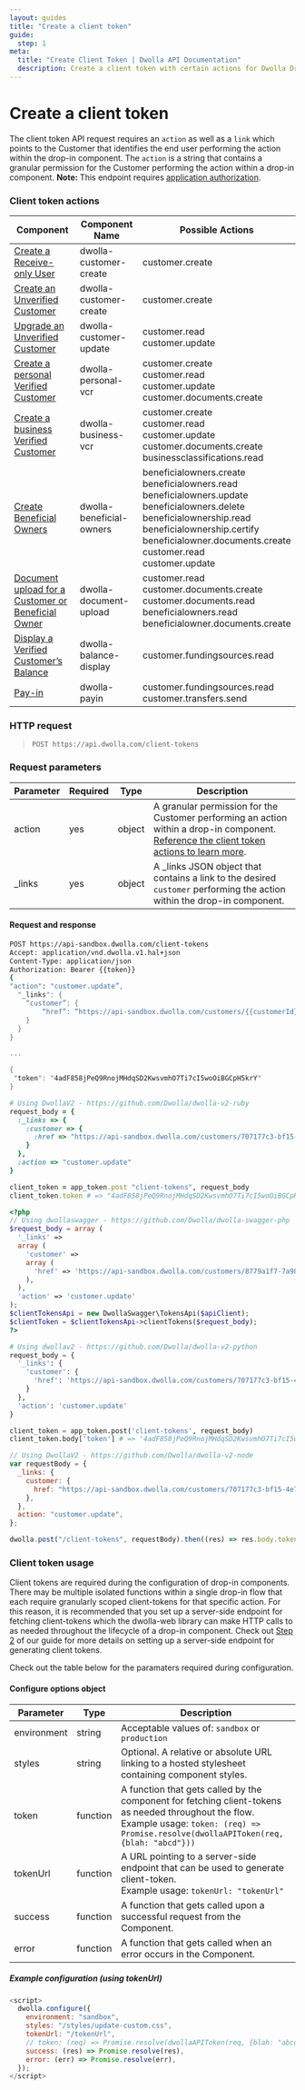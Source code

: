 ```yaml
---
layout: guides
title: "Create a client token"
guide:
  step: 1
meta:
  title: "Create Client Token | Dwolla API Documentation"
  description: Create a client token with certain actions for Dwolla Drop-in components.
---
```



# Create a client token

The client token API request requires an `action` as well as a `link` which points to the Customer that identifies the end user performing the action within the drop-in component. The `action` is a string that contains a granular permission for the Customer performing the action within a drop-in component. **Note:** This endpoint requires [application authorization](https://developers.dwolla.com/api-reference/authorization/application-authorization).

### Client token actions

| Component                                                                                                                            | Component Name           | Possible Actions                                                                                                                                                                                                                                                          |
| ------------------------------------------------------------------------------------------------------------------------------------ | ------------------------ | ------------------------------------------------------------------------------------------------------------------------------------------------------------------------------------------------------------------------------------------------------------------------- |
| [Create a Receive-only User](/concepts/drop-in-components#create-a-receive-only-user)                                                | dwolla-customer-create   | customer.create                                                                                                                                                                                                                                                           |
| [Create an Unverified Customer](/concepts/drop-in-components#create-an-unverified-customer)                                          | dwolla-customer-create   | customer.create                                                                                                                                                                                                                                                           |
| [Upgrade an Unverified Customer](/concepts/drop-in-components#upgrade-an-unverified-customer)                                        | dwolla-customer-update   | customer.read <br /> customer.update                                                                                                                                                                                                                                      |
| [Create a personal Verified Customer](https://developers.dwolla.com/concepts/drop-in-components#create-a-personal-verified-customer) | dwolla-personal-vcr      | customer.create <br /> customer.read <br /> customer.update <br /> customer.documents.create                                                                                                                                                                              |
| [Create a business Verified Customer](/concepts/drop-in-components#create-a-business-verified-customer)                              | dwolla-business-vcr      | customer.create <br /> customer.read <br /> customer.update <br /> customer.documents.create <br /> businessclassifications.read                                                                                                                                          |
| [Create Beneficial Owners](/concepts/drop-in-components#create-beneficial-owners)                                                    | dwolla-beneficial-owners | beneficialowners.create <br /> beneficialowners.read <br /> beneficialowners.update <br /> beneficialowners.delete <br /> beneficialownership.read <br /> beneficialownership.certify <br /> beneficialowner.documents.create <br /> customer.read <br /> customer.update |
| [Document upload for a Customer or Beneficial Owner](/concepts/drop-in-components#document-upload)                                   | dwolla-document-upload   | customer.read <br /> customer.documents.create <br />customer.documents.read <br /> beneficialowners.read <br /> beneficialowner.documents.create                                                                                                                         |
| [Display a Verified Customer’s Balance](/concepts/drop-in-components#display-a-verified-customers-balance)                           | dwolla-balance-display   | customer.fundingsources.read                                                                                                                                                                                                                                              |
| [Pay-in](/concepts/drop-in-components#pay-in)                                                                                        | dwolla-payin             | customer.fundingsources.read <br /> customer.transfers.send                                                                                                                                                                                                               |

### HTTP request

> `POST https://api.dwolla.com/client-tokens`

### Request parameters

| Parameter | Required | Type   | Description                                                                                                                                                                                                                                          |
| --------- | -------- | ------ | ---------------------------------------------------------------------------------------------------------------------------------------------------------------------------------------------------------------------------------------------------- |
| action    | yes      | object | A granular permission for the Customer performing an action within a drop-in component. [Reference the client token actions to learn more](https://developers.dwolla.com/api-reference/drop-in-components/create-client-token#client-token-actions). |
| \_links   | yes      | object | A \_links JSON object that contains a link to the desired `customer` performing the action within the drop-in component.                                                                                                                             |

#### Request and response

```bash
POST https://api-sandbox.dwolla.com/client-tokens
Accept: application/vnd.dwolla.v1.hal+json
Content-Type: application/json
Authorization: Bearer {{token}}
{
"action": "customer.update”,
  "_links": {
    “customer”: {
        “href”: “https://api-sandbox.dwolla.com/customers/{{customerId}}”
    }
  }
}

...

{
 "token": "4adF858jPeQ9RnojMHdqSD2KwsvmhO7Ti7cI5woOiBGCpH5krY"
}
```

```ruby
# Using DwollaV2 - https://github.com/Dwolla/dwolla-v2-ruby
request_body = {
  :_links => {
    :customer => {
      :href => "https://api-sandbox.dwolla.com/customers/707177c3-bf15-4e7e-b37c-55c3898d9bf4"
    }
  },
  :action => "customer.update"
}

client_token = app_token.post "client-tokens", request_body
client_token.token # => "4adF858jPeQ9RnojMHdqSD2KwsvmhO7Ti7cI5woOiBGCpH5krY"
```

```php
<?php
// Using dwollaswagger - https://github.com/Dwolla/dwolla-swagger-php
$request_body = array (
  '_links' =>
  array (
    'customer' =>
    array (
      'href' => 'https://api-sandbox.dwolla.com/customers/8779a1f7-7a98-4a86-921e-83539f6c895e',
    ),
  ),
  'action' => 'customer.update'
);
$clientTokensApi = new DwollaSwagger\TokensApi($apiClient);
$clientToken = $clientTokensApi->clientTokens($request_body);
?>
```

```python
# Using dwollav2 - https://github.com/Dwolla/dwolla-v2-python
request_body = {
  '_links': {
    'customer': {
      'href': 'https://api-sandbox.dwolla.com/customers/707177c3-bf15-4e7e-b37c-55c3898d9bf4'
    }
  },
  'action': 'customer.update'
}

client_token = app_token.post('client-tokens', request_body)
client_token.body['token'] # => '4adF858jPeQ9RnojMHdqSD2KwsvmhO7Ti7cI5woOiBGCpH5krY'
```

```javascript
// Using DwollaV2 - https://github.com/Dwolla/dwolla-v2-node
var requestBody = {
  _links: {
    customer: {
      href: "https://api-sandbox.dwolla.com/customers/707177c3-bf15-4e7e-b37c-55c3898d9bf4",
    },
  },
  action: "customer.update",
};

dwolla.post("/client-tokens", requestBody).then((res) => res.body.token); // => '4adF858jPeQ9RnojMHdqSD2KwsvmhO7Ti7cI5woOiBGCpH5krY'
```

### Client token usage

Client tokens are required during the configuration of drop-in components. There may be multiple isolated functions within a single drop-in flow that each require granularly scoped client-tokens for that specific action. For this reason, it is recommended that you set up a server-side endpoint for fetching client-tokens which the dwolla-web library can make HTTP calls to as needed throughout the lifecycle of a drop-in component. Check out [Step 2](/guides/drop-ins/generate-client-token#step-2-generate-a-client-token) of our guide for more details on setting up a server-side endpoint for generating client tokens.

Check out the table below for the paramaters required during configuration.

#### Configure options object

| Parameter   | Type     | Description                                                                                                                                                                                         |
| ----------- | -------- | --------------------------------------------------------------------------------------------------------------------------------------------------------------------------------------------------- |
| environment | string   | Acceptable values of: `sandbox` or `production`                                                                                                                                                     |
| styles      | string   | Optional. A relative or absolute URL linking to a hosted stylesheet containing component styles.                                                                                                    |
| token       | function | A function that gets called by the component for fetching client-tokens as needed throughout the flow. <br /> Example usage: `token: (req) => Promise.resolve(dwollaAPIToken(req, {blah: "abcd"}))` |
| tokenUrl    | function | A URL pointing to a server-side endpoint that can be used to generate client-token. <br /> Example usage: `tokenUrl: "tokenUrl"`                                                                    |
| success     | function | A function that gets called upon a successful request from the Component.                                                                                                                           |
| error       | function | A function that gets called when an error occurs in the Component.                                                                                                                                  |

##### Example configuration (using tokenUrl)

```javascript
<script>
  dwolla.configure({
    environment: "sandbox",
    styles: "/styles/update-custom.css",
    tokenUrl: "/tokenUrl",
    // token: (req) => Promise.resolve(dwollaAPIToken(req, {blah: "abcd"})),
    success: (res) => Promise.resolve(res),
    error: (err) => Promise.resolve(err),
  });
</script>
```

<InlineCTA
  icon={guideIcon}
  text="Check out this guide for an end-to-end implementation of a Business Verified Customer drop-in component."
  href="/guides/drop-ins/"
/>
